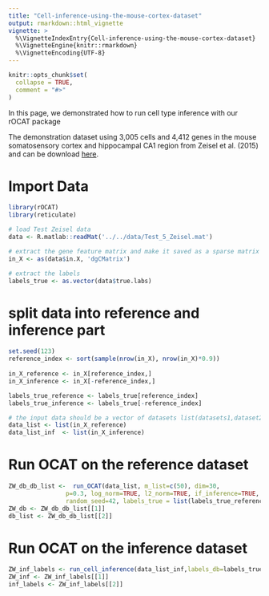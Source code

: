 ```yaml
---
title: "Cell-inference-using-the-mouse-cortex-dataset"
output: rmarkdown::html_vignette
vignette: >
  %\VignetteIndexEntry{Cell-inference-using-the-mouse-cortex-dataset}
  %\VignetteEngine{knitr::rmarkdown}
  %\VignetteEncoding{UTF-8}
---
```


```r
knitr::opts_chunk$set(
  collapse = TRUE,
  comment = "#>"
)
```
In this page, we demonstrated how to run cell type inference with our rOCAT package


The demonstration dataset using 3,005 cells and 4,412 genes in the mouse somatosensory cortex and hippocampal CA1 region from Zeisel et al. (2015) and can be download [here](https://github.com/bowang-lab/OCAT/blob/master/vignettes/Clustering/Test_5_Zeisel.mat).


# Import Data 
```r
library(rOCAT)
library(reticulate)

# load Test Zeisel data
data <- R.matlab::readMat('../../data/Test_5_Zeisel.mat')

# extract the gene feature matrix and make it saved as a sparse matrix
in_X <- as(data$in.X, 'dgCMatrix')

# extract the labels
labels_true <- as.vector(data$true.labs)
```


# split data into reference and inference part
```r
set.seed(123)
reference_index <- sort(sample(nrow(in_X), nrow(in_X)*0.9))
     
in_X_reference <- in_X[reference_index,]
in_X_inference <- in_X[-reference_index,]

labels_true_reference <- labels_true[reference_index]
labels_true_inference <- labels_true[-reference_index]

# the input data should be a vector of datasets list(datasets1,dataset2,...)
data_list <- list(in_X_reference)
data_list_inf  <- list(in_X_inference)
```

# Run OCAT on the reference dataset
```r
ZW_db_db_list <-  run_OCAT(data_list, m_list=c(50), dim=30, 
                p=0.3, log_norm=TRUE, l2_norm=TRUE, if_inference=TRUE, 
                random_seed=42, labels_true = list(labels_true_reference))
ZW_db <- ZW_db_db_list[[1]]
db_list <- ZW_db_db_list[[2]]
```

# Run OCAT on the inference dataset
```r
ZW_inf_labels <- run_cell_inference(data_list_inf,labels_db=labels_true_reference,db_list = db_list, true_known = TRUE)
ZW_inf <- ZW_inf_labels[[1]]
inf_labels <- ZW_inf_labels[[2]]
```
